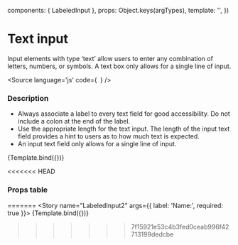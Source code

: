 

  components: { LabeledInput },
  props:      Object.keys(argTypes),
  template:   '<LabeledInput v-bind="$props" />',
})

<Meta title="Components/Form/Input" />

# Text input
Input elements with type ‘text’ allow users to enter any combination of letters, numbers, or symbols. A text box only allows for a single line of input.

<Source
  language='js'
  code={`
  `}
/>


### Description 

- Always associate a label to every text field for good accessibility. Do not include a colon at the end of the label.
- Use the appropriate length for the text input. The length of the input text field provides a hint to users as to how much text is expected.
- An input text field only allows for a single line of input.



<Canvas>
  <Story
    name="LabeledInput"
    args={{
      label: 'Label:',
      value: 'Simon'
    }}>
    {Template.bind({})}
  </Story>
</Canvas>

<<<<<<< HEAD
### Props table
=======
<Canvas>
  <Story
    name="LabeledInput2"
    args={{
      label: 'Name:',
      required: true
    }}>
    {Template.bind({})}
  </Story>
</Canvas>
>>>>>>> 7f15921e53c4b3fed0ceab996f42713199dedcbe

<ArgsTable of={LabeledInput} />

